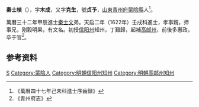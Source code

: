 '''秦士楨'''（{{bd|?||?|}}），字'''木成'''，又字'''克生'''，號'''贞予'''，[[山東|山東]][[青州府|青州府]][[蒙陰縣|蒙陰縣]]人<ref>《萬曆四十七年己未科進士序齒録》</ref>。

萬曆三十二年甲辰進士[[秦士文|秦士文]]弟。天启二年（1622年）壬戌科進士，孝事親，师事兄，刚毅明果，有文名。初授[[信阳州|信阳州]]知州，丁艱歸，起補[[高邮州|高邮州]]，前後多惠政，卒于官<ref>《青州府志》</ref>。

== 参考资料 ==
{{reflist}}

{{天啓二年壬戌科殿試金榜}}

{{Authority control}}

{{DEFAULTSORT:Qin秦}}
[[Category:秦姓|S]]
[[Category:蒙陰人|Category:蒙陰人]]
[[Category:明朝信阳州知州|Category:明朝信阳州知州]]
[[Category:明朝高邮州知州|Category:明朝高邮州知州]]


{{明朝官员小作品}}